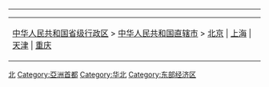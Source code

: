 {{catmore}}
{{portal|北京}}
{{commons category|Beijing}}
----

{| border="1" align="center" cellspacing="0" cellpadding="0"
|-
| [[:Category:中華人民共和國省級行政區|中华人民共和国省级行政区]] > [[:Category:中華人民共和國直轄市|中华人民共和国直辖市]] > [[:Category:北京|北京]] | [[:Category:上海|上海]]  | [[:Category:天津|天津]]  | [[:Category:重庆|重庆]]
|}

{{北京行政区划}}
{{DEFAULTSORT:Beijing}}
[[Category:中華人民共和國直轄市|北]]
[[Category:亞洲首都|Category:亞洲首都]]
[[Category:华北|Category:华北]]
[[Category:东部经济区|Category:东部经济区]]